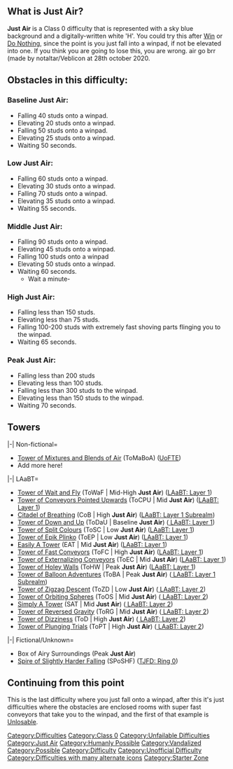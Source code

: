 {{Humanly Possible}}

==What is '''Just Air'''?==
{{NewDifficultyInfobox|title1 = Just Air|image1 = <gallery>
Therobloxboss24 JustAir.png|Current
TheOfficialJustAir.png|Legacy
Justairrevamprevamp.png|Alternative
</gallery>|previous_difficulty = |next_difficulty = |caption1=The main icons.|previous_name=|original_name=|why_was_it_removed=|date_removal=|date_it_was_added=|type/class=Class 0
|prior_next = |previous=[[File:Vintage.png|frameless|30px]] [[Vintage]] (-25)|next=[[File:Happylike remake.png|frameless|30px]] [[Happylike]] (-23)|date_added=10/8/2020|main_difficulty=|revamp_date=01/22/2022|chain(s)=|class=Class 0|original_type=|previous_sub_difficulty(ies)=[[File:Glide.png|frameless|20px]] [[Gliding]]|short_name=*JA|type=Difficulty|creator(s)=Veblicon|alt_names=*Airish
*Airy|decal_id=*Current: [https://create.roblox.com/store/asset/92197573996396/Just-Air 92197573996396]
*Old: [https://create.roblox.com/store/asset/6382395805/Just-Air 6382395805]
*Alternative: [https://create.roblox.com/store/asset/12312996811/Just-Air 12312996811]|rating=-24|alt_previous=[[File:Re emergence yay.png|frameless|30px]] [[Ifinitude]] (-24.25)|alt_next=[[File:Rebirth.png|frameless|30px]] [[Excavation Chain/Cash-Rebirth|Rebirth]] (-23.5)|class_range=Mid Class 0|difficulty_range=Baseline-Peak}}'''Just Air''' is a Class 0 difficulty that is represented with a sky blue background and a digitally-written white 'H'. You could try this after [[Win]] or [[Do Nothing]], since the point is you just fall into a winpad, if not be elevated into one. If you think you are going to lose this, you are wrong. air go brr (made by notaltar/Veblicon at 28th october 2020.

==Obstacles in this difficulty:==

===Baseline '''Just Air''':===

*Falling 40 studs onto a winpad.
*Elevating 20 studs onto a winpad.
*Falling 50 studs onto a winpad.
*Elevating 25 studs onto a winpad.
*Waiting 50 seconds.

===Low '''Just Air''':===

*Falling 60 studs onto a winpad.
*Elevating 30 studs onto a winpad.
*Falling 70 studs onto a winpad.
*Elevating 35 studs onto a winpad.
*Waiting 55 seconds.

===Middle '''Just Air''':===

*Falling 90 studs onto a winpad.
*Elevating 45 studs onto a winpad.
*Falling 100 studs onto a winpad
* Elevating 50 studs onto a winpad.
* Waiting 60 seconds.
** Wait a minute-

===High '''Just Air''': ===

*Falling less than 150 studs.
*Elevating less than 75 studs.
*Falling 100-200 studs with extremely fast shoving parts flinging you to the winpad.
*Waiting 65 seconds.

===Peak '''Just Air''':=== 

*Falling less than 200 studs
*Elevating less than 100 studs.
*Falling less than 300 studs to the winpad.
* Elevating less than 150 studs to the winpad.
* Waiting 70 seconds. 

==Towers==
<tabber>
|-|
Non-fictional=
*[https://www.roblox.com/games/9390221128/Update-UoFTE-Temperature-1 Tower of Mixtures and Blends of Air] (ToMaBoA) ([https://www.roblox.com/games/9390221128/Update-UoFTE-Temperature-1 UoFTE])
*Add more here!
|-|
LAaBT=
*[[w:c:laabt:Tower of Wait and Fly|Tower of Wait and Fly]] (ToWaF | Mid-High '''Just Air''') ([[w:c:laabt:Layer 1|LAaBT: Layer 1]])
*[[w:c:laabt:Tower_of_Conveyors_Pointed_Upwards|Tower of Conveyors Pointed Upwards]] (ToCPU | Mid '''Just Air''') ([[w:c:laabt:Layer_1|LAaBT: Layer 1]])
*[[w:c:laabt:Citadel_of_Breathing|Citadel of Breathing]] (CoB | High '''Just Air''') ([[w:c:laabt:Ring_1_Subrealm|LAaBT: Layer 1 Subrealm]])
*[https://laabt.fandom.com/wiki/Tower_of_Down_and_Up Tower of Down and Up] (ToDaU | Baseline '''Just Air''') ([[w:c:laabt:Layer 1| LAaBT: Layer 1]])
*[https://laabt.fandom.com/wiki/Tower_of_Split_Colours Tower of Split Colours] (ToSC | Low '''Just Air''') ([[w:c:laabt:Layer 1|LAaBT: Layer 1]])
*[https://laabt.fandom.com/wiki/Tower_of_Epik_Plinko Tower of Epik Plinko] (ToEP | Low '''Just Air''') ([[w:c:laabt:Layer 1|LAaBT: Layer 1]])
*[https://laabt.fandom.com/wiki/Easily_A_Tower Easily A Tower] (EAT | Mid '''Just Air''') ([[w:c:laabt:Layer 1|LAaBT: Layer 1]])
*[https://laabt.fandom.com/wiki/Tower_of_Fast_Conveyors Tower of Fast Conveyors] (ToFC | High '''Just Air''') ([[w:c:laabt:Layer 1|LAaBT: Layer 1]])
*[https://laabt.fandom.com/wiki/Tower_of_Externalizing_Conveyors Tower of Externalizing Conveyors] (ToEC | Mid '''Just Air''') ([[w:c:laabt:Layer 1|LAaBT: Layer 1]])
*[https://laabt.fandom.com/wiki/Tower_of_Holey_Walls Tower of Holey Walls] (ToHW | Peak '''Just Air''') ([[w:c:laabt:Layer 1|LAaBT: Layer 1]])
*[https://laabt.fandom.com/wiki/Tower_of_Balloon_Adventures Tower of Balloon Adventures] (ToBA | Peak '''Just Air''') ([[w:c:laabt:Layer_1_Subrealm| LAaBT: Layer 1 Subrealm]])
*[https://laabt.fandom.com/wiki/Tower_of_Zigzag_Descent Tower of Zigzag Descent] (ToZD | Low '''Just Air''') ([[w:c:laabt:Layer_2| LAaBT: Layer 2]])
*[https://laabt.fandom.com/wiki/Tower_of_Orbiting_Spheres Tower of Orbiting Spheres] (ToOS | Mid '''Just Air''') ([[w:c:laabt:Layer_2| LAaBT: Layer 2]])
*[https://laabt.fandom.com/wiki/Simply_A_Tower Simply A Tower] (SAT | Mid '''Just Air''') ([[w:c:laabt:Layer_2| LAaBT: Layer 2]])
*[https://laabt.fandom.com/wiki/Tower_of_Reversed_Gravity Tower of Reversed Gravity] (ToRG | Mid '''Just Air''') ([[w:c:laabt:Layer_2| LAaBT: Layer 2]])
*[https://laabt.fandom.com/wiki/Tower_of_Dizziness Tower of Dizziness] (ToD | High '''Just Air''') ([[w:c:laabt:Layer_2| LAaBT: Layer 2]])
*[https://laabt.fandom.com/wiki/Tower_of_Plunging_Trials Tower of Plunging Trials] (ToPT | High '''Just Air''') ([[w:c:laabt:Layer_2| LAaBT: Layer 2]])
|-|
Fictional/Unknown=
*Box of Airy Surroundings (Peak '''Just Air''') <!-- UNKNOWN -->
*[[Spire of Slightly Harder Falling]] (SPoSHF) ([[Ring 0 (The Journey For Difficulties)|TJFD: Ring 0]])
</tabber>

== Continuing from this point==
This is the last difficulty where you just fall onto a winpad, after this it's just difficulties where the obstacles are enclosed rooms with super fast conveyors that take you to the winpad, and the first of that example is {{Class0Difficulties|Unlosable|30px}} [[Unlosable]].

{{DifficultiesNavbox}}
[[Category:Difficulties]]
[[Category:Class 0]]
[[Category:Unfailable Difficulties]]
[[Category:Just Air]]
[[Category:Humanly Possible]]
[[Category:Vandalized]]
[[Category:Possible]]
[[Category:Difficulty]]
[[Category:Unofficial Difficulty]]
[[Category:Difficulties with many alternate icons]]
[[Category:Starter Zone]]